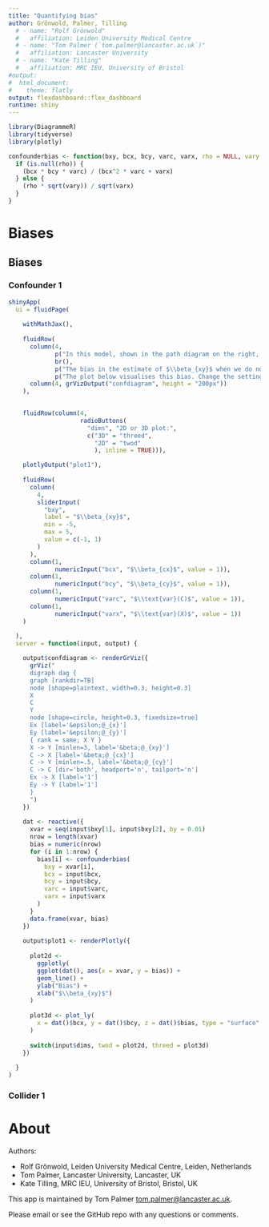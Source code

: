 ```yaml
---
title: "Quantifying bias"
author: Grönwold, Palmer, Tilling
  # - name: "Rolf Grönwold"
  #   affiliation: Leiden University Medical Centre
  # - name: "Tom Palmer (`tom.palmer@lancaster.ac.uk`)"
  #   affiliation: Lancaster University
  # - name: "Kate Tilling"
  #   affiliation: MRC IEU, University of Bristol
#output:
#  html_document:
#    theme: flatly
output: flexdashboard::flex_dashboard
runtime: shiny
---
```


```r
library(DiagrammeR)
library(tidyverse)
library(plotly)
```

```r
confounderbias <- function(bxy, bcx, bcy, varc, varx, rho = NULL, vary = NULL) {
  if (is.null(rho)) {
    (bcx * bcy * varc) / (bcx^2 * varc + varx)
  } else {
    (rho * sqrt(vary)) / sqrt(varx)
  }
}
```

# Biases

## Biases {.tabset}

### Confounder 1

```r
shinyApp(
  ui = fluidPage(
    
    withMathJax(),
    
    fluidRow(
      column(4, 
             p("In this model, shown in the path diagram on the right, we consider the effect of omitting $C$ from the regression of $Y$ on $X$."),
             br(),
             p("The bias in the estimate of $\\beta_{xy}$ when we do not adjust for $C$ is: $$\\frac{\\beta_{cx}\\beta_{cy}\\text{var}(C)}{\\beta_{cx}^2\\text{var}(C) + \\sigma_{X}^2}$$"),
             p("The plot below visualises this bias. Change the settings to explore how the bias changes.")),
      column(4, grVizOutput("confdiagram", height = "200px"))
    ),
    

    fluidRow(column(4,
                    radioButtons(
                      "dims", "2D or 3D plot:",
                      c("3D" = "threed",
                        "2D" = "twod"
                        ), inline = TRUE))),

    plotlyOutput("plot1"),
    
    fluidRow(
      column(
        4,
        sliderInput(
          "bxy",
          label = "$\\beta_{xy}$",
          min = -5,
          max = 5,
          value = c(-1, 1)
        )
      ),
      column(1,
             numericInput("bcx", "$\\beta_{cx}$", value = 1)),
      column(1,
             numericInput("bcy", "$\\beta_{cy}$", value = 1)),
      column(1,
             numericInput("varc", "$\\text{var}(C)$", value = 1)),
      column(1,
             numericInput("varx", "$\\text{var}(X)$", value = 1))
    )
    
  ),
  server = function(input, output) {

    output$confdiagram <- renderGrViz({
      grViz("
      digraph dag {
      graph [rankdir=TB]
      node [shape=plaintext, width=0.3, height=0.3]
      X 
      C 
      Y
      node [shape=circle, height=0.3, fixedsize=true]
      Ex [label='&epsilon;@_{x}']
      Ey [label='&epsilon;@_{y}']
      { rank = same; X Y }
      X -> Y [minlen=3, label='&beta;@_{xy}']
      C -> X [label='&beta;@_{cx}']
      C -> Y [minlen=.5, label='&beta;@_{cy}']
      C -> C [dir='both', headport='n', tailport='n']
      Ex -> X [label='1']
      Ey -> Y [label='1']
      }
      ")
    })
    
    dat <- reactive({
      xvar = seq(input$bxy[1], input$bxy[2], by = 0.01)
      nrow = length(xvar)
      bias = numeric(nrow)
      for (i in 1:nrow) {
        bias[i] <- confounderbias(
          bxy = xvar[i],
          bcx = input$bcx,
          bcy = input$bcy,
          varc = input$varc,
          varx = input$varx
        )
      }
      data.frame(xvar, bias)
    })
    
    output$plot1 <- renderPlotly({
      
      plot2d <- 
        ggplotly(
        ggplot(dat(), aes(x = xvar, y = bias)) + 
        geom_line() + 
        ylab("Bias") + 
        xlab("$\\beta_{xy}$")
      )
      
      plot3d <- plot_ly(
        x = dat()$bcx, y = dat()$bcy, z = dat()$bias, type = "surface"
      )
      
      switch(input$dims, twod = plot2d, threed = plot3d)
    })
    
  }
)
```

### Collider 1

# About

Authors:

- Rolf Grönwold, Leiden University Medical Centre, Leiden, Netherlands
- Tom Palmer, Lancaster University, Lancaster, UK
- Kate Tilling, MRC IEU, University of Bristol, Bristol, UK

This app is maintained by Tom Palmer <tom.palmer@lancaster.ac.uk>. 

Please email or see the GitHub repo with any questions or comments.